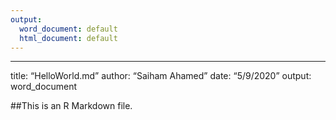 ---
output:
  word_document: default
  html_document: default
---
---
title: "HelloWorld.md"
author: "Saiham Ahamed"
date: "5/9/2020"
output: word_document

##This is an R Markdown file.
